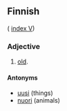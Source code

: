==Finnish==
( [[Wiktionary:Finnish_index_v|index V]])

===Adjective===

# [[old]].

====Antonyms====

* [[uusi]] (things)
* [[nuori]] (animals)